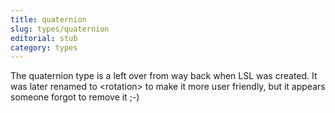 ```yaml
---
title: quaternion
slug: types/quaternion
editorial: stub
category: types
---
```


<LSLType
	name="quaternion"
/>

The quaternion type is a left over from way back when LSL was created. It was later renamed to &lt;rotation&gt; to make it more user friendly, but it appears someone forgot to remove it ;-)
